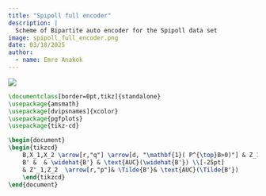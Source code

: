 ---
title: "Spipoll full encoder"
description: | 
  Scheme of Bipartite auto encoder for the Spipoll data set
image: spipoll_full_encoder.png
date: 03/18/2025
author:
  - name: Emre Anakok 
---

![](spipoll_full_encoder.png)

``` tex
\documentclass[border=0pt,tikz]{standalone}
\usepackage{amsmath}
\usepackage[dvipsnames]{xcolor}
\usepackage{pgfplots}
\usepackage{tikz-cd}

\begin{document}
\begin{tikzcd}
    B,X_1,X_2 \arrow[r,"q"] \arrow[d, "\mathbf{1}( P^{\top}B>0)"] & Z_1, Z_2 \arrow[r,"p"] \arrow[dd,"\Tilde{q}"] & \widehat{B} \arrow[d,"\Tilde{P}^T \widehat{B} ",dashed] & \text{AUC}(\widehat{B}) \\
    B' &  & \widehat{B'} & \text{AUC}(\widehat{B'}) \\[-25pt]
    & Z'_1,Z_2  \arrow[r,"p"]& \Tilde{B'}& \text{AUC}(\Tilde{B'})  
    \end{tikzcd}
\end{document}
```
